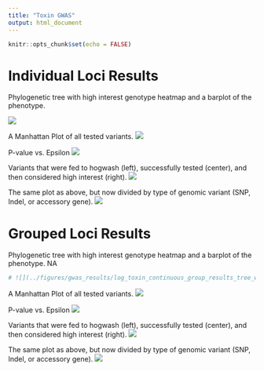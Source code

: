 ```yaml
---
title: "Toxin GWAS"
output: html_document
---
```


```r
knitr::opts_chunk$set(echo = FALSE)
```

# Individual Loci Results

Phylogenetic tree with high interest genotype heatmap and a barplot of the phenotype. 

![](../figures/gwas_results/log_toxin_continuous_indiv_results_tree_w_ribo_sig_pval_hi_epsilon_hits_heatmap_and_pheno_barplot.png)

A Manhattan Plot of all tested variants. 
![](../figures/gwas_results/log_toxin_indiv_manhattan.png)

P-value vs. Epsilon 
![](../figures/gwas_results/log_toxin_indiv_pval_vs_convergence.png)

Variants that were fed to hogwash (left), successfully tested (center), and then considered high interest (right).
![](../figures/gwas_results/log_toxin_variant_funnel_through_hogwash_indiv.jpg)

The same plot as above, but now divided by type of genomic variant (SNP, Indel, or accessory gene).
![](../figures/gwas_results/log_toxin_variant_funnel_through_hogwash_indiv_by_type.jpg)

# Grouped Loci Results

Phylogenetic tree with high interest genotype heatmap and a barplot of the phenotype. 
NA 

```r
# ![](../figures/gwas_results/log_toxin_continuous_group_results_tree_w_ribo_sig_pval_hi_epsilon_hits_heatmap_and_pheno_barplot.png)
```



A Manhattan Plot of all tested variants. 
![](../figures/gwas_results/log_toxin_group_manhattan.png)

P-value vs. Epsilon 
![](../figures/gwas_results/log_toxin_group_pval_vs_convergence.png)

Variants that were fed to hogwash (left), successfully tested (center), and then considered high interest (right).
![](../figures/gwas_results/log_toxin_variant_funnel_through_hogwash_group.jpg)

The same plot as above, but now divided by type of genomic variant (SNP, Indel, or accessory gene).
![](../figures/gwas_results/log_toxin_variant_funnel_through_hogwash_group_by_type.jpg)

